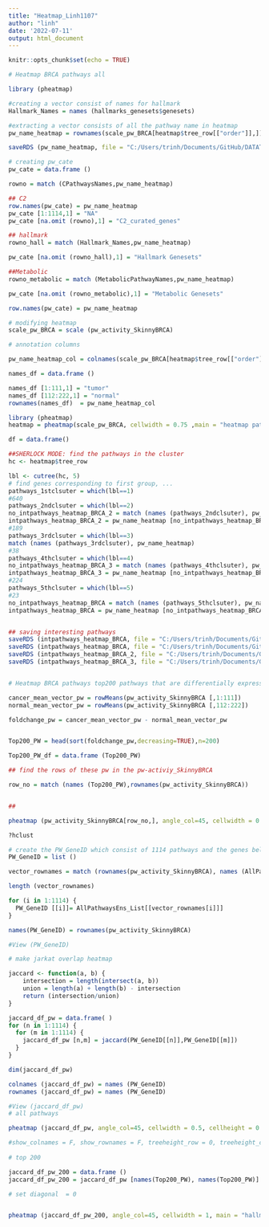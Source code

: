 ```yaml
---
title: "Heatmap_Linh1107"
author: "linh"
date: '2022-07-11'
output: html_document
---
```


```r
knitr::opts_chunk$set(echo = TRUE)
```




```r

# Heatmap BRCA pathways all 

library (pheatmap)

#creating a vector consist of names for hallmark
Hallmark_Names = names (hallmarks_genesets$genesets)

#extracting a vector consists of all the pathway name in heatmap 
pw_name_heatmap = rownames(scale_pw_BRCA[heatmap$tree_row[["order"]],])

saveRDS (pw_name_heatmap, file = "C:/Users/trinh/Documents/GitHub/DATATSETS/pw_name_heatmap.RSD")

# creating pw_cate
pw_cate = data.frame ()

rowno = match (CPathwaysNames,pw_name_heatmap)

## C2
row.names(pw_cate) = pw_name_heatmap
pw_cate [1:1114,1] = "NA"
pw_cate [na.omit (rowno),1] = "C2_curated_genes"

## hallmark 
rowno_hall = match (Hallmark_Names,pw_name_heatmap)

pw_cate [na.omit (rowno_hall),1] = "Hallmark Genesets"

##Metabolic
rowno_metabolic = match (MetabolicPathwayNames,pw_name_heatmap)

pw_cate [na.omit (rowno_metabolic),1] = "Metabolic Genesets"

row.names(pw_cate) = pw_name_heatmap

# modifying heatmap
scale_pw_BRCA = scale (pw_activity_SkinnyBRCA)

# annotation columns

pw_name_heatmap_col = colnames(scale_pw_BRCA[heatmap$tree_row[["order"]],])

names_df = data.frame ()

names_df [1:111,1] = "tumor"
names_df [112:222,1] = "normal"
rownames(names_df)  = pw_name_heatmap_col

library (pheatmap)
heatmap = pheatmap(scale_pw_BRCA, cellwidth = 0.75 ,main = "heatmap pathways in BRCA", width = 15, height = 15, fontsize = 8,fontsize_row = 0.5, cluster_cols=F, show_colnames = F, annotation_row = pw_cate, treeheight_row = 0)

df = data.frame()

##SHERLOCK MODE: find the pathways in the cluster
hc <- heatmap$tree_row

lbl <- cutree(hc, 5) 
# find genes corresponding to first group, ...
pathways_1stclsuter = which(lbl==1)
#640
pathways_2ndclsuter = which(lbl==2)
no_intpathways_heatmap_BRCA_2 = match (names (pathways_2ndclsuter), pw_name_heatmap)
intpathways_heatmap_BRCA_2 = pw_name_heatmap [no_intpathways_heatmap_BRCA_2]
#189
pathways_3rdclsuter = which(lbl==3)
match (names (pathways_3rdclsuter), pw_name_heatmap)
#38
pathways_4thclsuter = which(lbl==4)
no_intpathways_heatmap_BRCA_3 = match (names (pathways_4thclsuter), pw_name_heatmap)
intpathways_heatmap_BRCA_3 = pw_name_heatmap [no_intpathways_heatmap_BRCA_3]
#224
pathways_5thclsuter = which(lbl==5)
#23
no_intpathways_heatmap_BRCA = match (names (pathways_5thclsuter), pw_name_heat3amap)
intpathways_heatmap_BRCA = pw_name_heatmap [no_intpathways_heatmap_BRCA]


## saving interesting pathways
saveRDS (intpathways_heatmap_BRCA, file = "C:/Users/trinh/Documents/GitHub/DATATSETS/intpathways_heatmap_BRCA.RDS")
saveRDS (intpathways_heatmap_BRCA, file = "C:/Users/trinh/Documents/GitHub/DATATSETS/intpathways_heatmap_BRCA.RDS")
saveRDS (intpathways_heatmap_BRCA_2, file = "C:/Users/trinh/Documents/GitHub/DATATSETS/intpathways_heatmap_BRCA_2.RDS")
saveRDS (intpathways_heatmap_BRCA_3, file = "C:/Users/trinh/Documents/GitHub/DATATSETS/intpathways_heatmap_BRCA_3.RDS")


# Heatmap BRCA pathways top200 pathways that are differentially expressed between tumor and normal

cancer_mean_vector_pw = rowMeans(pw_activity_SkinnyBRCA [,1:111])
normal_mean_vector_pw = rowMeans(pw_activity_SkinnyBRCA [,112:222])

foldchange_pw = cancer_mean_vector_pw - normal_mean_vector_pw


Top200_PW = head(sort(foldchange_pw,decreasing=TRUE),n=200)

Top200_PW_df = data.frame (Top200_PW)

## find the rows of these pw in the pw-activiy_SkinnyBRCA

row_no = match (names (Top200_PW),rownames(pw_activity_SkinnyBRCA))


##

pheatmap (pw_activity_SkinnyBRCA[row_no,], angle_col=45, cellwidth = 0.75,main = "top 200 differentilly expressed pathways between normal and tumor in BRCA", width = 15, height = 15, fontsize = 8, fontsize_col = 2, fontsize_row = 1)

?hclust

```


```r

# create the PW_GeneID which consist of 1114 pathways and the genes belong to each pathway
PW_GeneID = list ()

vector_rownames = match (rownames(pw_activity_SkinnyBRCA), names (AllPathwaysEns_List))

length (vector_rownames)

for (i in 1:1114) {
  PW_GeneID [[i]]= AllPathwaysEns_List[[vector_rownames[i]]]
}

names(PW_GeneID) = rownames(pw_activity_SkinnyBRCA)

#View (PW_GeneID)

# make jarkat overlap heatmap

jaccard <- function(a, b) {
    intersection = length(intersect(a, b))
    union = length(a) + length(b) - intersection
    return (intersection/union)
}

jaccard_df_pw = data.frame( )
for (n in 1:1114) {
  for (m in 1:1114) {
    jaccard_df_pw [n,m] = jaccard(PW_GeneID[[n]],PW_GeneID[[m]])
  }
}

dim(jaccard_df_pw)

colnames (jaccard_df_pw) = names (PW_GeneID)
rownames (jaccard_df_pw) = names (PW_GeneID)

#View (jaccard_df_pw)
# all pathways

pheatmap (jaccard_df_pw, angle_col=45, cellwidth = 0.5, cellheight = 0.5, main = "hallmark genesets overlap (Jaccard)", width = 7, height = 7, fontsize = 8, fontsize_col = 1, fontsize_row = 1)

#show_colnames = F, show_rownames = F, treeheight_row = 0, treeheight_col = 0
          
# top 200

jaccard_df_pw_200 = data.frame ()
jaccard_df_pw_200 = jaccard_df_pw [names(Top200_PW), names(Top200_PW)]

# set diagonal  = 0


pheatmap (jaccard_df_pw_200, angle_col=45, cellwidth = 1, main = "hallmark genesets overlap top 200 pathways (Jaccard)", width = 30, height = 30, fontsize = 8, fontsize_col = 1, fontsize_row = 1)



```

